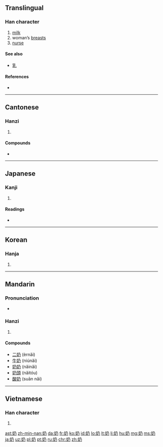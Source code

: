 {{also|嬭}}
==Translingual==

===Han character===
{{Han char|rn=38|rad=女|as=02|sn=5|four=4742<sub>7</sub>|canj=女弓竹尸 (VNHS)|ids=⿰[[女]][[乃]]}}

# [[milk]]
# woman’s [[breast]]s
# [[nurse]]

====See also====
* [[乳]]

====References====
* {{Han ref|kx=0255.021|dkj=06043|dj=0518.030|hdz=21024.060|uh=5976|ud=22902|bh=A5A4|bd=42404}}

----

==Cantonese==

===Hanzi===
{{yue-hanzi|jyut=[[naai1]], [[naai5]]|y=naai1, naai5}}

# {{defn|lang=yue|sort=女02}}

====Compounds====
* {{l|cmn|師奶}}

----

==Japanese==

===Kanji===
{{ja-kanji|grade=|rs=女02}}

# {{defn|lang=ja|sort=女02}}

====Readings====
* {{ja-readings|on=[[だい]] (dai), [[ね]] (ne), [[ない]] (nai)|kun=[[ちち]] (chichi), [[はぐくむ]] (hagukumu)}}

----

==Korean==

===Hanja===
{{ko-hanja|hangeul=내|rv=nae|mr=nae}}

# {{defn|lang=ko|sort=女02}}

----

==Mandarin==

===Pronunciation===
* {{audio|Zh-nai.ogg|Audio|lang=cmn}}

===Hanzi===
{{cmn-hanzi|pin=[[nǎi]] ([[nai3]])|wg=nai<sup>3</sup>}}

# {{defn|lang=cmn|sort=女02}}

====Compounds====
* [[二奶]] (èrnǎi)
* [[牛奶]] (niúnăi)
* [[奶奶]] (nǎinǎi)
* [[奶頭]] (nǎitóu)
* [[酸奶]] (suān nǎi)

----

==Vietnamese==

===Han character===
{{vi-hantu|[[nãi]], [[nái]]|rs=女02}}

# {{defn|lang=vi|sort=女02}}

[[ast:奶]]
[[zh-min-nan:奶]]
[[da:奶]]
[[fr:奶]]
[[ko:奶]]
[[id:奶]]
[[lo:奶]]
[[lt:奶]]
[[li:奶]]
[[hu:奶]]
[[mg:奶]]
[[ms:奶]]
[[ja:奶]]
[[uz:奶]]
[[pl:奶]]
[[pt:奶]]
[[ru:奶]]
[[chr:奶]]
[[zh:奶]]